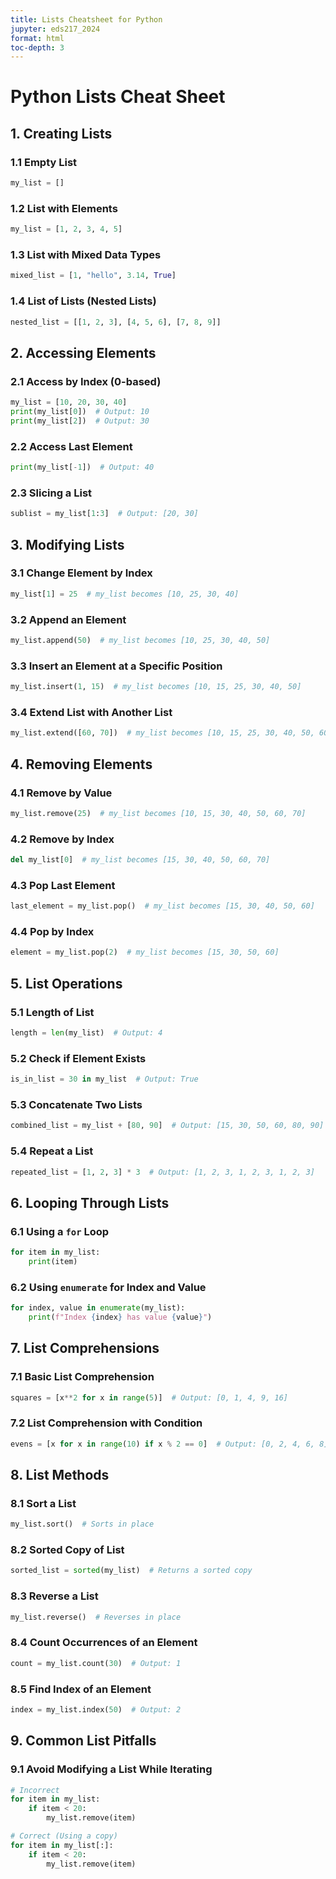 ```yaml
---
title: Lists Cheatsheet for Python
jupyter: eds217_2024
format: html
toc-depth: 3
---
```


# Python Lists Cheat Sheet

## 1. Creating Lists

### 1.1 Empty List
```python
my_list = []
```

### 1.2 List with Elements
```python
my_list = [1, 2, 3, 4, 5]
```

### 1.3 List with Mixed Data Types
```python
mixed_list = [1, "hello", 3.14, True]
```

### 1.4 List of Lists (Nested Lists)
```python
nested_list = [[1, 2, 3], [4, 5, 6], [7, 8, 9]]
```

## 2. Accessing Elements

### 2.1 Access by Index (0-based)
```python
my_list = [10, 20, 30, 40]
print(my_list[0])  # Output: 10
print(my_list[2])  # Output: 30
```

### 2.2 Access Last Element
```python
print(my_list[-1])  # Output: 40
```

### 2.3 Slicing a List
```python
sublist = my_list[1:3]  # Output: [20, 30]
```

## 3. Modifying Lists

### 3.1 Change Element by Index
```python
my_list[1] = 25  # my_list becomes [10, 25, 30, 40]
```

### 3.2 Append an Element
```python
my_list.append(50)  # my_list becomes [10, 25, 30, 40, 50]
```

### 3.3 Insert an Element at a Specific Position
```python
my_list.insert(1, 15)  # my_list becomes [10, 15, 25, 30, 40, 50]
```

### 3.4 Extend List with Another List
```python
my_list.extend([60, 70])  # my_list becomes [10, 15, 25, 30, 40, 50, 60, 70]
```

## 4. Removing Elements

### 4.1 Remove by Value
```python
my_list.remove(25)  # my_list becomes [10, 15, 30, 40, 50, 60, 70]
```

### 4.2 Remove by Index
```python
del my_list[0]  # my_list becomes [15, 30, 40, 50, 60, 70]
```

### 4.3 Pop Last Element
```python
last_element = my_list.pop()  # my_list becomes [15, 30, 40, 50, 60]
```

### 4.4 Pop by Index
```python
element = my_list.pop(2)  # my_list becomes [15, 30, 50, 60]
```

## 5. List Operations

### 5.1 Length of List
```python
length = len(my_list)  # Output: 4
```

### 5.2 Check if Element Exists
```python
is_in_list = 30 in my_list  # Output: True
```

### 5.3 Concatenate Two Lists
```python
combined_list = my_list + [80, 90]  # Output: [15, 30, 50, 60, 80, 90]
```

### 5.4 Repeat a List
```python
repeated_list = [1, 2, 3] * 3  # Output: [1, 2, 3, 1, 2, 3, 1, 2, 3]
```

## 6. Looping Through Lists

### 6.1 Using a `for` Loop
```python
for item in my_list:
    print(item)
```

### 6.2 Using `enumerate` for Index and Value
```python
for index, value in enumerate(my_list):
    print(f"Index {index} has value {value}")
```

## 7. List Comprehensions

### 7.1 Basic List Comprehension
```python
squares = [x**2 for x in range(5)]  # Output: [0, 1, 4, 9, 16]
```

### 7.2 List Comprehension with Condition
```python
evens = [x for x in range(10) if x % 2 == 0]  # Output: [0, 2, 4, 6, 8]
```

## 8. List Methods

### 8.1 Sort a List
```python
my_list.sort()  # Sorts in place
```

### 8.2 Sorted Copy of List
```python
sorted_list = sorted(my_list)  # Returns a sorted copy
```

### 8.3 Reverse a List
```python
my_list.reverse()  # Reverses in place
```

### 8.4 Count Occurrences of an Element
```python
count = my_list.count(30)  # Output: 1
```

### 8.5 Find Index of an Element
```python
index = my_list.index(50)  # Output: 2
```

## 9. Common List Pitfalls

### 9.1 Avoid Modifying a List While Iterating
```python
# Incorrect
for item in my_list:
    if item < 20:
        my_list.remove(item)

# Correct (Using a copy)
for item in my_list[:]:
    if item < 20:
        my_list.remove(item)
```
